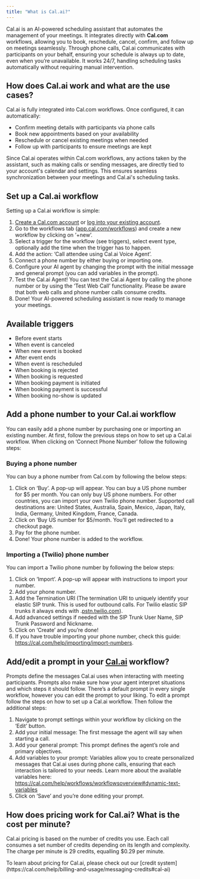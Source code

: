 ```yaml
---
title: "What is Cal.ai?"
---
```


Cal.ai is an AI-powered scheduling assistant that automates the management of your meetings. It integrates directly with **Cal.com** workflows, allowing you to book, reschedule, cancel, confirm, and follow up on meetings seamlessly. Through phone calls, Cal.ai communicates with participants on your behalf, ensuring your schedule is always up to date, even when you’re unavailable. It works 24/7, handling scheduling tasks automatically without requiring manual intervention.

## How does Cal.ai work and what are the use cases?

Cal.ai is fully integrated into Cal.com workflows. Once configured, it can automatically:

- Confirm meeting details with participants via phone calls
- Book new appointments based on your availability
- Reschedule or cancel existing meetings when needed
- Follow up with participants to ensure meetings are kept

Since Cal.ai operates within Cal.com workflows, any actions taken by the assistant, such as making calls or sending messages, are directly tied to your account's calendar and settings. This ensures seamless synchronization between your meetings and Cal.ai's scheduling tasks.

## Set up a Cal.ai workflow

Setting up a Cal.ai workflow is simple:

1. [Create a ](http://app.cal.com/signup)[Cal.com](http://Cal.com)[ account](http://app.cal.com/signup) or [log into your existing account](http://app.cal.com/auth/login).
2. Go to the workflows tab ([app.cal.com/workflows](http://app.cal.com/workflows)) and create a new workflow by clicking on ‘\+new’.
3. Select a trigger for the workflow (see triggers), select event type, optionally add the time when the trigger has to happen.
4. Add the action: ‘Call attendee using Cal.ai Voice Agent’.
5. Connect a phone number by either buying or importing one.
6. Configure your AI agent by changing the prompt with the initial message and general prompt (you can add variables in the prompt).
7. Test the Cal.ai Agent\! You can test the Cal.ai Agent by calling the phone number or by using the ‘Test Web Call’ functionality. Please be aware that both web calls and phone number calls consume credits.
8. Done\! Your AI-powered scheduling assistant is now ready to manage your meetings.

## Available triggers

- Before event starts
- When event is canceled
- When new event is booked
- After event ends
- When event is rescheduled
- When booking is rejected
- When booking is requested
- When booking payment is initiated
- When booking payment is successful
- When booking no-show is updated

## Add a phone number to your Cal.ai workflow

You can easily add a phone number by purchasing one or importing an existing number. At first, follow the previous steps on how to set up a Cal.ai workflow. When clicking on ‘Connect Phone Number’ follow the following steps:

### Buying a phone number

You can buy a phone number from Cal.com by following the below steps:

1. Click on ‘Buy’. A pop-up will appear. You can buy a US phone number for \$5 per month. You can only buy US phone numbers. For other countries, you can import your own Twilio phone number. Supported call destinations are: United States, Australia, Spain, Mexico, Japan, Italy, India, Germany, United Kingdom, France, Canada.
2. Click on ‘Buy US number for \$5/month. You’ll get redirected to a checkout page.
3. Pay for the phone number.
4. Done\! Your phone number is added to the workflow.

### Importing a (Twilio) phone number

You can import a Twilio phone number by following the below steps:

1. Click on ‘Import’. A pop-up will appear with instructions to import your number.
2. Add your phone number.
3. Add the Termination URI (The termination URI to uniquely identify your elastic SIP trunk. This is used for outbound calls. For Twilio elastic SIP trunks it always ends with .[pstn.twilio.com](http://pstn.twilio.com)).
4. Add advanced settings if needed with the SIP Trunk User Name, SIP Trunk Password and Nickname.
5. Click on ‘Create’ and you’re done\!
6. If you have trouble importing your phone number, check this guide: https://cal.com/help/importing/import-numbers.

## Add/edit a prompt in your [Cal.ai](http://Cal.ai) workflow?

Prompts define the messages Cal.ai uses when interacting with meeting participants. Prompts also make sure how your agent interpret situations and which steps it should follow. There’s a default prompt in every single workflow, however you can edit the prompt to your liking. To edit a prompt follow the steps on how to set up a Cal.ai workflow. Then follow the additional steps:

1. Navigate to prompt settings within your workflow by clicking on the ‘Edit’ button.
2. Add your initial message: The first message the agent will say when starting a call.
3. Add your general prompt: This prompt defines the agent’s role and primary objectives.
4. Add variables to your prompt: Variables allow you to create personalized messages that Cal.ai uses during phone calls, ensuring that each interaction is tailored to your needs. Learn more about the available variables here: https://cal.com/help/workflows/workflowsoverview#dynamic-text-variables
5. Click on ‘Save’ and you’re done editing your prompt.


## How does pricing work for Cal.ai? What is the cost per minute?

Cal.ai pricing is based on the number of credits you use. Each call consumes a set number of credits depending on its length and complexity. The charge per minute is 29 credits, equalling $0.29 per minute.

<Note>
To learn about pricing for Cal.ai, please check out our [credit system](https://cal.com/help/billing-and-usage/messaging-credits#cal-ai)
</Note>
